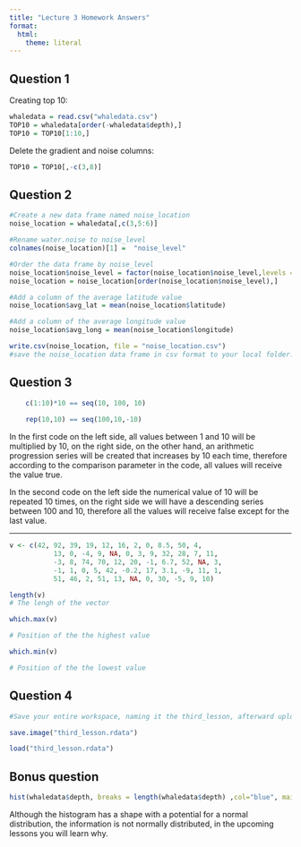 ```yaml
---
title: "Lecture 3 Homework Answers"
format:
  html: 
    theme: literal
---
```



## Question 1

Creating top 10:

```r

whaledata = read.csv("whaledata.csv")
TOP10 = whaledata[order(-whaledata$depth),]
TOP10 = TOP10[1:10,]


```

Delete the gradient and noise columns:

```r
TOP10 = TOP10[,-c(3,8)]
```

## Question 2

```r
#Create a new data frame named noise_location
noise_location = whaledata[,c(3,5:6)]

#Rename water.noise to noise_level
colnames(noise_location)[1] =  "noise_level"

#Order the data frame by noise_level
noise_location$noise_level = factor(noise_location$noise_level,levels = c("low", "medium", "high"))
noise_location = noise_location[order(noise_location$noise_level),]

#Add a column of the average latitude value
noise_location$avg_lat = mean(noise_location$latitude)

#Add a column of the average longitude value
noise_location$avg_long = mean(noise_location$longitude)

write.csv(noise_location, file = "noise_location.csv")
#save the noise_location data frame in csv format to your local folder.


```

## Question 3

```r
    c(1:10)*10 == seq(10, 100, 10)
    
    rep(10,10) == seq(100,10,-10)
```

In the first code on the left side, all values between 1 and 10 will be multiplied by 10, on the right side, on the other hand, an arithmetic progression series will be created that increases by 10 each time, therefore according to the comparison parameter in the code, all values will receive the value true.

In the second code on the left side the numerical value of 10 will be repeated 10 times, on the right side we will have a descending series between 100 and 10, therefore all the values will receive false except for the last value.

___

```r
v <- c(42, 92, 39, 19, 12, 16, 2, 0, 8.5, 50, 4,
           13, 0, -4, 9, NA, 0, 3, 9, 32, 28, 7, 11,
           -3, 8, 74, 70, 12, 20, -1, 6.7, 52, NA, 3, 
           -1, 1, 0, 5, 42, -0.2, 17, 3.1, -9, 11, 1,
           51, 46, 2, 51, 13, NA, 0, 30, -5, 9, 10)

length(v)
# The lengh of the vector

which.max(v)

# Position of the the highest value

which.min(v)

# Position of the the lowest value

```


## Question 4
```r
#Save your entire workspace, naming it the third_lesson, afterward upload the third_lesson file back into R.

save.image("third_lesson.rdata")

load("third_lesson.rdata")

```

## Bonus question

```r

hist(whaledata$depth, breaks = length(whaledata$depth) ,col="blue", main="Histogram of the depth vector") 

```

Although the histogram has a shape with a potential for a normal distribution, the information is not normally distributed, in the upcoming lessons you will learn why.
